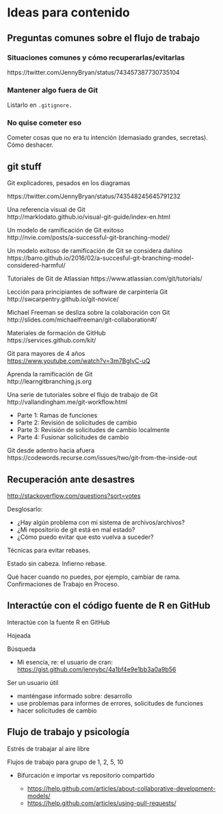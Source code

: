 # Ideas para contenido

## Preguntas comunes sobre el flujo de trabajo

### Situaciones comunes y cómo recuperarlas/evitarlas

https://twitter.com/JennyBryan/status/743457387730735104

### Mantener algo fuera de Git

Listarlo en `.gitignore.`

### No quise cometer eso

Cometer cosas que no era tu intención (demasiado grandes, secretas). Cómo deshacer.

## git stuff

Git explicadores, pesados en los diagramas

https://twitter.com/JennyBryan/status/743548245645791232

Una referencia visual de Git\
http://marklodato.github.io/visual-git-guide/index-en.html

Un modelo de ramificación de Git exitoso\
http://nvie.com/posts/a-successful-git-branching-model/

Un modelo exitoso de ramificación de Git se considera dañino\
https://barro.github.io/2016/02/a-succesful-git-branching-model-considered-harmful/

Tutoriales de Git de Atlassian https://www.atlassian.com/git/tutorials/

Lección para principiantes de software de carpintería Git\
http://swcarpentry.github.io/git-novice/

Michael Freeman se desliza sobre la colaboración con Git\
http://slides.com/michaelfreeman/git-collaboration#/

Materiales de formación de GitHub\
https://services.github.com/kit/

Git para mayores de 4 años\
<https://www.youtube.com/watch?v=3m7BgIvC-uQ>

Aprenda la ramificación de Git\
http://learngitbranching.js.org

Una serie de tutoriales sobre el flujo de trabajo de Git http://vallandingham.me/git-workflow.html

-   Parte 1: Ramas de funciones
-   Parte 2: Revisión de solicitudes de cambio
-   Parte 3: Revisión de solicitudes de cambio localmente
-   Parte 4: Fusionar solicitudes de cambio

Git desde adentro hacia afuera\
https://codewords.recurse.com/issues/two/git-from-the-inside-out

## Recuperación ante desastres

<http://stackoverflow.com/questions?sort=votes>

Desglosarlo:

-   ¿Hay algún problema con mi sistema de archivos/archivos?
-   ¿Mi repositorio de git está en mal estado?
-   ¿Cómo puedo evitar que esto vuelva a suceder?

Técnicas para evitar rebases.

Estado sin cabeza. Infierno rebase.

Qué hacer cuando no puedes, por ejemplo, cambiar de rama. Confirmaciones de Trabajo en Proceso.

## Interactúe con el código fuente de R en GitHub

Interactúe con la fuente R en GitHub

Hojeada

Búsqueda

-   Mi esencia, re: el usuario de cran: <https://gist.github.com/jennybc/4a1bf4e9e1bb3a0a9b56>

Ser un usuario útil

-   manténgase informado sobre: desarrollo
-   use problemas para informes de errores, solicitudes de funciones
-   hacer solicitudes de cambio

## Flujo de trabajo y psicología

Estrés de trabajar al aire libre

Flujos de trabajo para grupo de 1, 2, 5, 10

-   Bifurcación e importar vs repositorio compartido

    -   <https://help.github.com/articles/about-collaborative-development-models/>
    -   <https://help.github.com/articles/using-pull-requests/>
